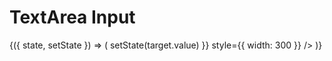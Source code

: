 
<Meta title="Components|Inputs|TextArea" component={Inputs.TextArea} />

# TextArea Input

<Preview>
  <Story name="TextArea">
    <StoryHelpers.StateContainer defaultState="">
      {({ state, setState }) => (
        <Inputs.TextArea
          label="TextArea Input"
          input={{
            value: state,
            onChange: ({ target }) => setState(target.value)
          }}
          style={{ width: 300 }}
        />
      )}
    </StoryHelpers.StateContainer>
  </Story>
</Preview>

<Props of={Inputs.TextArea} />
